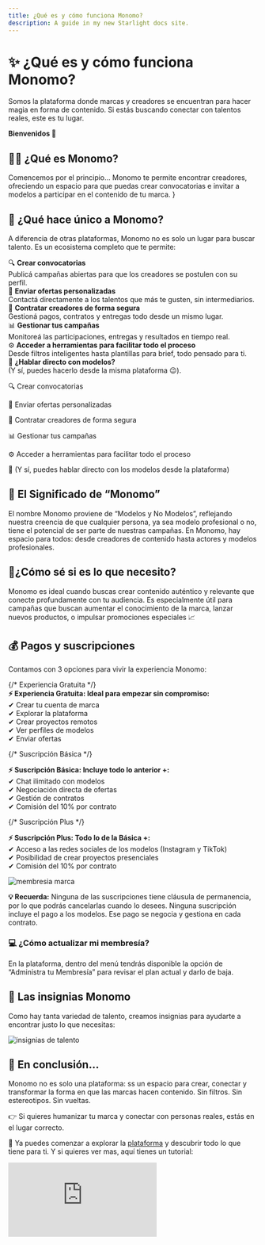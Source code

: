 ```yaml
---
title: ¿Qué es y cómo funciona Monomo?
description: A guide in my new Starlight docs site.
---
```

# ✨ ¿Qué es y cómo funciona Monomo?

Somos la plataforma donde marcas y creadores se encuentran para hacer magia en forma de contenido. Si estás buscando conectar con talentos reales, este es tu lugar.

**Bienvenidos 🤩**

## 👨‍🎨 ¿Qué es Monomo?

Comencemos por el principio… Monomo te permite encontrar creadores, ofreciendo un espacio para que puedas crear convocatorias e invitar a modelos a participar en el contenido de tu marca. }

## 💎 ¿Qué hace único a Monomo?

A diferencia de otras plataformas, Monomo no es solo un lugar para buscar talento.
Es un ecosistema completo que te permite:

<style>
  .monomo-card {
    opacity: 0;
    transform: translateY(20px);
    animation: fadeSlideUp 0.6s ease forwards;
    transition: transform 0.3s ease, box-shadow 0.3s ease;
    border-left: 6px solid #fe5b4c;
  }

  .monomo-card:hover {
    transform: translateY(-4px);
    box-shadow: 0 8px 16px rgba(0,0,0,0.1);
    border-left-color: #37feb5;
  }

  .monomo-card:nth-child(1) { animation-delay: 0.1s; }
  .monomo-card:nth-child(2) { animation-delay: 0.2s; }
  .monomo-card:nth-child(3) { animation-delay: 0.3s; }
  .monomo-card:nth-child(4) { animation-delay: 0.4s; }
  .monomo-card:nth-child(5) { animation-delay: 0.5s; }
  .monomo-card:nth-child(6) { animation-delay: 0.6s; }

  @keyframes fadeSlideUp {
    to {
      opacity: 1;
      transform: translateY(0);
    }
  }
</style>

<div style={{ display: 'grid', gap: '16px', gridTemplateColumns: '1fr 1fr', marginTop: '24px' }}>

  <div className="monomo-card" style={{ borderRadius: '12px', padding: '16px', backgroundColor: '#fdfdfd' }}>
    🔍 <strong>Crear convocatorias</strong><br/>
    Publicá campañas abiertas para que los creadores se postulen con su perfil.
  </div>

  <div className="monomo-card" style={{ borderRadius: '12px', padding: '16px', backgroundColor: '#fdfdfd' }}>
    🤙 <strong>Enviar ofertas personalizadas</strong><br/>
    Contactá directamente a los talentos que más te gusten, sin intermediarios.
  </div>

  <div className="monomo-card" style={{ borderRadius: '12px', padding: '16px', backgroundColor: '#fdfdfd' }}>
    🤝 <strong>Contratar creadores de forma segura</strong><br/>
    Gestioná pagos, contratos y entregas todo desde un mismo lugar.
  </div>

  <div className="monomo-card" style={{ borderRadius: '12px', padding: '16px', backgroundColor: '#fdfdfd' }}>
    📊 <strong>Gestionar tus campañas</strong><br/>
    Monitoreá las participaciones, entregas y resultados en tiempo real.
  </div>

  <div className="monomo-card" style={{ borderRadius: '12px', padding: '16px', backgroundColor: '#fdfdfd' }}>
    ⚙️ <strong>Acceder a herramientas para facilitar todo el proceso</strong><br/>
    Desde filtros inteligentes hasta plantillas para brief, todo pensado para ti.
  </div>

  <div className="monomo-card" style={{ borderRadius: '12px', padding: '16px', backgroundColor: '#fdfdfd' }}>
    📲 <strong>¿Hablar directo con modelos?</strong><br/>
    (Y sí, puedes hacerlo desde la misma plataforma 😉).
  </div>

</div>


🔍 Crear convocatorias

🤙 Enviar ofertas personalizadas

🤝 Contratar creadores de forma segura

📊 Gestionar tus campañas

⚙️ Acceder a herramientas para facilitar todo el proceso

📲 (Y sí, puedes hablar directo con los modelos desde la plataforma)

## 🤳 El Significado de “Monomo”

El nombre Monomo proviene de “Modelos y No Modelos”, reflejando nuestra creencia de que cualquier persona, ya sea modelo profesional o no, tiene el potencial de ser parte de nuestras campañas. En Monomo, hay espacio para todos: desde creadores de contenido hasta actores y modelos profesionales.

## 🤔¿Cómo sé si es lo que necesito?

Monomo es ideal cuando buscas crear contenido auténtico y relevante que conecte profundamente con tu audiencia. Es especialmente útil para campañas que buscan aumentar el conocimiento de la marca, lanzar nuevos productos, o impulsar promociones especiales 📈

## 💰 Pagos y suscripciones

Contamos con 3 opciones para vivir la experiencia Monomo:

<div style={{ display: 'flex', flexDirection: 'column', gap: '20px' }}>
  {/* Experiencia Gratuita */}
  <div style={{ background: '#e9f9fc', padding: '20px', borderRadius: '8px' }}>
    <strong>⚡ Experiencia Gratuita: Ideal para empezar sin compromiso:</strong>
    <div style={{ marginTop: '10px', lineHeight: '1.8' }}>
      ✔ Crear tu cuenta de marca<br />
      ✔ Explorar la plataforma<br />
      ✔ Crear proyectos remotos<br />
      ✔ Ver perfiles de modelos<br />
      ✔ Enviar ofertas
    </div>
  </div>

  {/* Suscripción Básica */}
  <div style={{ background: '#fff7ed', padding: '20px', borderRadius: '8px' }}>
    <strong>⚡ Suscripción Básica: Incluye todo lo anterior +:</strong>
    <div style={{ marginTop: '10px', lineHeight: '1.8' }}>
      ✔ Chat ilimitado con modelos<br />
      ✔ Negociación directa de ofertas<br />
      ✔ Gestión de contratos<br />
      ✔ Comisión del 10% por contrato
    </div>
  </div>

  {/* Suscripción Plus */}
  <div style={{ background: '#f1f9f2', padding: '20px', borderRadius: '8px' }}>
    <strong>⚡ Suscripción Plus: Todo lo de la Básica +:</strong>
    <div style={{ marginTop: '10px', lineHeight: '1.8' }}>
      ✔ Acceso a las redes sociales de los modelos (Instagram y TikTok)<br />
      ✔ Posibilidad de crear proyectos presenciales<br />
      ✔ Comisión del 10% por contrato
    </div>
  </div>
</div>



![membresia marca](/images/membresia-marca.png)

**💡 Recuerda:**  Ninguna de las suscripciones tiene cláusula de permanencia, por lo que podrás cancelarlas cuando lo desees.
Ninguna suscripción incluye el pago a los modelos. Ese pago se negocia y gestiona en cada contrato.

### 💻 ¿Cómo actualizar mi membresía?

En la plataforma, dentro del menú tendrás disponible la opción de “Administra tu Membresía” para revisar el plan actual y darlo de baja. 

## 🏅 Las insignias Monomo

Como hay tanta variedad de talento, creamos insignias para ayudarte a encontrar justo lo que necesitas:

![insignias de talento](/images/insginias-talento.png)

## 🎯 En conclusión…

Monomo no es solo una plataforma: ss un espacio para crear, conectar y transformar la forma en que las marcas hacen contenido. Sin filtros. Sin estereotipos. Sin vueltas.

👉 Si quieres humanizar tu marca y conectar con personas reales, estás en el lugar correcto.

🎥 Ya puedes comenzar a explorar la [plataforma](https://app.monomo.com.co/) y descubrir todo lo que tiene para ti. Y si quieres ver mas, aquí tienes un tutorial:

<div
  style={{
    position: 'relative',
    paddingBottom: '50%',
    height: 0,
    maxWidth: '560px',
    margin: '24px auto',
  }}
>
  <iframe
    src="https://www.youtube.com/embed/MaHkyn8daVk"
    frameBorder="0"
    allow="accelerometer; autoplay; clipboard-write; encrypted-media; gyroscope; picture-in-picture"
    allowFullScreen
    style={{
      position: 'absolute',
      top: 0,
      left: 0,
      width: '100%',
      height: '100%',
      borderRadius: '12px',
    }}
  />
</div>

**¡Gracias por ser parte de nuestra comunidad! 💜**


